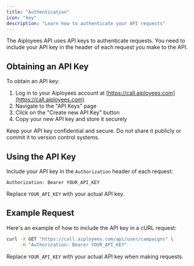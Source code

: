 ```yaml
---
title: "Authentication"
icon: "key"
description: "Learn how to authenticate your API requests"
---
```


The Aiployees API uses API keys to authenticate requests. You need to include your API key in the header of each request you make to the API.

## Obtaining an API Key

To obtain an API key:

1. Log in to your Aiployees account at [https://call.aiployees.com](https://call.aiployees.com)
2. Navigate to the "API Keys" page
3. Click on the "Create new API Key" button
4. Copy your new API key and store it securely

<Warning>
  Keep your API key confidential and secure. Do not share it publicly or commit
  it to version control systems.
</Warning>

## Using the API Key

Include your API key in the `Authorization` header of each request:

```
Authorization: Bearer YOUR_API_KEY
```

Replace `YOUR_API_KEY` with your actual API key.

## Example Request

Here's an example of how to include the API key in a cURL request:

```bash
curl -X GET "https://call.aiployees.com/api/user/campaigns" \
     -H "Authorization: Bearer YOUR_API_KEY"
```

Replace `YOUR_API_KEY` with your actual API key when making requests.
